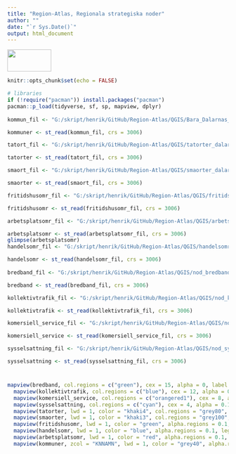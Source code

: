 ```yaml
---
title: "Region-Atlas, Regionala strategiska noder"
author: ""
date: "`r Sys.Date()`"
output: html_document
---
```

:::{#header}
<img src="logo_liggande_platta_farg.png" height="50" width="100" margin="0 auto"/>
:::

```r
knitr::opts_chunk$set(echo = FALSE)
```


```r

# libraries
if (!require("pacman")) install.packages("pacman")
pacman::p_load(tidyverse, sf, sp, mapview, dplyr)
               
kommun_fil <- "G:/skript/henrik/GitHub/Region-Atlas/QGIS/Bara_Dalarnas_kommuner_SCB_07.shp"

kommuner <- st_read(kommun_fil, crs = 3006)

tatort_fil <- "G:/skript/henrik/GitHub/Region-Atlas/QGIS/tatorter_dalarna.gpkg"

tatorter <- st_read(tatort_fil, crs = 3006)

smaort_fil <- "G:/skript/henrik/GitHub/Region-Atlas/QGIS/smaorter_dalarna.gpkg"

smaorter <- st_read(smaort_fil, crs = 3006)

fritidshusomr_fil <- "G:/skript/henrik/GitHub/Region-Atlas/QGIS/fritidshusomr_dalarna.gpkg"

fritidshusomr <- st_read(fritidshusomr_fil, crs = 3006)

arbetsplatsomr_fil <- "G:/skript/henrik/GitHub/Region-Atlas/QGIS/arbetsplatsomr_dalarna.gpkg"

arbetsplatsomr <- st_read(arbetsplatsomr_fil, crs = 3006)
glimpse(arbetsplatsomr)
handelsomr_fil <- "G:/skript/henrik/GitHub/Region-Atlas/QGIS/handelsomr_dalarna.gpkg"

handelsomr <- st_read(handelsomr_fil, crs = 3006)
  
bredband_fil <- "G:/skript/henrik/GitHub/Region-Atlas/QGIS/nod_bredband.gpkg"

bredband <- st_read(bredband_fil, crs = 3006)

kollektivtrafik_fil <- "G:/skript/henrik/GitHub/Region-Atlas/QGIS/nod_kollektivtrafik.gpkg"

kollektivtrafik <- st_read(kollektivtrafik_fil, crs = 3006)

komersiell_service_fil <- "G:/skript/henrik/GitHub/Region-Atlas/QGIS/nod_komersiell_service.gpkg"

komersiell_service <- st_read(komersiell_service_fil, crs = 3006)

sysselsattning_fil <- "G:/skript/henrik/GitHub/Region-Atlas/QGIS/nod_sysselsattning.gpkg"

sysselsattning <- st_read(sysselsattning_fil, crs = 3006)
```

#

```r
mapview(bredband, col.regions = c("green"), cex = 15, alpha = 0, label = "perc_hom_pass", homebutton = FALSE)+
  mapview(kollektivtrafik, col.regions = c("blue"), cex = 12, alpha = 0, homebutton = FALSE)+
  mapview(komersiell_service, col.regions = c("orangered1"), cex = 8, alpha = 0, homebutton = FALSE)+
  mapview(sysselsattning, col.regions = c("cyan"), cex = 4, alpha = 0.1, homebutton = FALSE)+
  mapview(tatorter, lwd = 1, color = "khaki4", col.regions = "grey80", alpha.regions = 0.1, legend = FALSE, label = "TATORT", homebutton = FALSE)+
  mapview(smaorter, lwd = 1, color = "khaki3", col.regions = "grey100", alpha.regions = 0.1, legend = FALSE, label = "BEF", homebutton = FALSE)+
  mapview(fritidshusomr, lwd = 1, color = "green", alpha.regions = 0.1, legend = FALSE, homebutton = FALSE)+
  mapview(handelsomr, lwd = 1, color = "blue", alpha.regions = 0.1, legend = FALSE, homebutton = FALSE)+
  mapview(arbetsplatsomr, lwd = 1, color = "red", alpha.regions = 0.1, legend = FALSE, label = "ARBETSPLOM", homebutton = FALSE)+
  mapview(kommuner, zcol = "KNNAMN", lwd = 1, color = "grey40", alpha.regions = 0, legend = FALSE, burst = TRUE)
```

